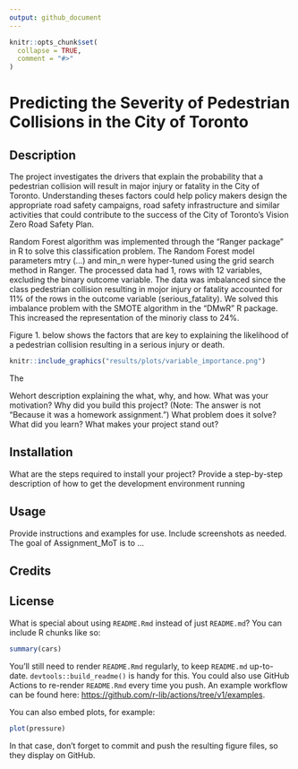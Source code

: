 ```yaml
---
output: github_document
---
```


<!-- README.md is generated from README.Rmd. Please edit that file -->

```r
knitr::opts_chunk$set(
  collapse = TRUE,
  comment = "#>"
)
```

# Predicting the Severity of Pedestrian Collisions in the City of Toronto

## Description
The project investigates the drivers that explain the probability that a pedestrian collision will result in major injury or fatality in the City of Toronto. Understanding theses factors could help policy makers design the appropriate road safety campaigns, road safety infrastructure and similar activities that could contribute to the success of the City of Toronto's Vision Zero Road Safety Plan. 

Random Forest algorithm was implemented through the "Ranger package" in R to solve this classification problem. The Random Forest model parameters mtry (...) and min_n were hyper-tuned using the grid search method in Ranger. The processed data had 1, rows with 12 variables, excluding the binary outcome variable. The data was imbalanced since the class pedestrian collision resulting in mojor injury or fatality accounted for 11% of the rows in the outcome variable (serious_fatality). We solved this imbalance problem with the SMOTE algorithm in the "DMwR" R package. This increased the representation of the minoriy class to 24%. 

Figure 1. below shows the factors that are key to explaining the likelihood of a pedestrian collision resulting in a serious injury or death.

```r
knitr::include_graphics("results/plots/variable_importance.png")
```

The 


Wehort description explaining the what, why, and how. What was your motivation? Why did you build this project? (Note: The answer is not "Because it was a homework assignment.") What problem does it solve? What did you learn? What makes your project stand out?


## Installation
What are the steps required to install your project? Provide a step-by-step description of how to get the development environment running

## Usage
Provide instructions and examples for use. Include screenshots as needed.
The goal of Assignment_MoT is to ...

## Credits

## License



What is special about using `README.Rmd` instead of just `README.md`? You can include R chunks like so:

```r
summary(cars)
```

You'll still need to render `README.Rmd` regularly, to keep `README.md` up-to-date. `devtools::build_readme()` is handy for this. You could also use GitHub Actions to re-render `README.Rmd` every time you push. An example workflow can be found here: <https://github.com/r-lib/actions/tree/v1/examples>.

You can also embed plots, for example:

```r
plot(pressure)
```

In that case, don't forget to commit and push the resulting figure files, so they display on GitHub.
